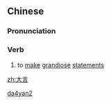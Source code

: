 ==Chinese==
{{zh-forms}}

===Pronunciation===
{{zh-pron
|m=dàyán
|mn=tāi-giân
|cat=v
}}

===Verb===
{{zh-verb}}

# {{lb|zh|literary}} to [[make]] [[grandiose]] [[statement]]s

[[Category:Mandarin literary terms|da4yan2]]

[[zh:大言]]